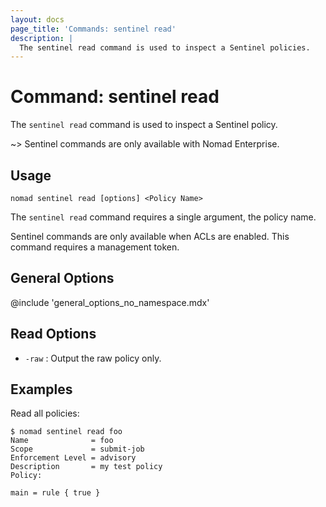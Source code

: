 ```yaml
---
layout: docs
page_title: 'Commands: sentinel read'
description: |
  The sentinel read command is used to inspect a Sentinel policies.
---
```


# Command: sentinel read

The `sentinel read` command is used to inspect a Sentinel policy.

~> Sentinel commands are only available with Nomad Enterprise.

## Usage

```plaintext
nomad sentinel read [options] <Policy Name>
```

The `sentinel read` command requires a single argument, the policy name.

Sentinel commands are only available when ACLs are enabled. This command
requires a management token.

## General Options

@include 'general_options_no_namespace.mdx'

## Read Options

- `-raw` : Output the raw policy only.

## Examples

Read all policies:

```shell-session
$ nomad sentinel read foo
Name              = foo
Scope             = submit-job
Enforcement Level = advisory
Description       = my test policy
Policy:

main = rule { true }

```
